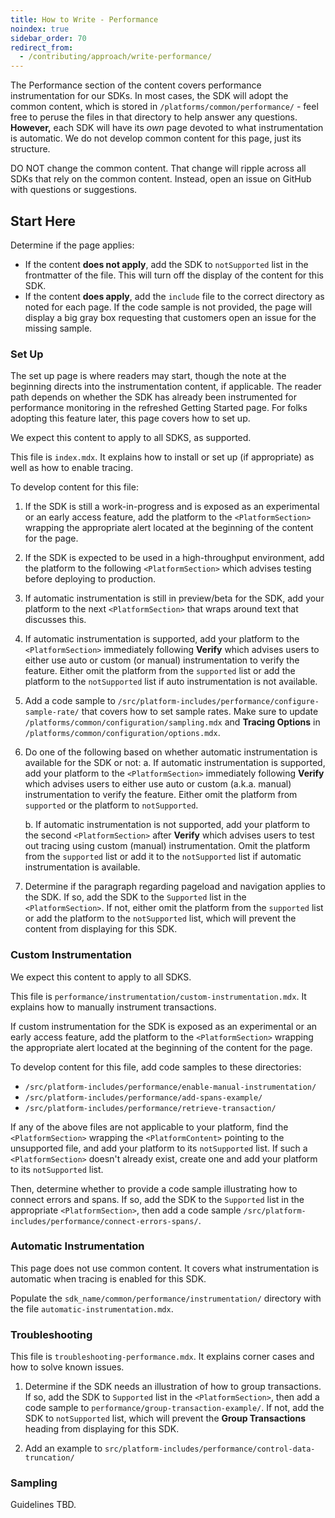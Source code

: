 ```yaml
---
title: How to Write - Performance
noindex: true
sidebar_order: 70
redirect_from:
  - /contributing/approach/write-performance/
---
```


The Performance section of the content covers performance instrumentation for our SDKs. In most cases, the SDK will adopt the common content, which is stored in `/platforms/common/performance/` - feel free to peruse the files in that directory to help answer any questions. **However,** each SDK will have its _own_ page devoted to what instrumentation is automatic. We do not develop common content for this page, just its structure.

<Alert >

DO NOT change the common content. That change will ripple across all SDKs that rely on the common content. Instead, open an issue on GitHub with questions or suggestions.

</Alert >

## Start Here

Determine if the page applies:

- If the content **does not apply**, add the SDK to `notSupported` list in the frontmatter of the file. This will turn off the display of the content for this SDK.
- If the content **does apply**, add the `include` file to the correct directory as noted for each page. If the code sample is not provided, the page will display a big gray box requesting that customers open an issue for the missing sample.

### Set Up

The set up page is where readers may start, though the note at the beginning directs into the instrumentation content, if applicable. The reader path depends on whether the SDK has already been instrumented for performance monitoring in the refreshed Getting Started page. For folks adopting this feature later, this page covers how to set up.

We expect this content to apply to all SDKS, as supported.

This file is `index.mdx`. It explains how to install or set up (if appropriate) as well as how to enable tracing.

To develop content for this file:

1. If the SDK is still a work-in-progress and is exposed as an experimental or an early access feature, add the platform to the `<PlatformSection>` wrapping the appropriate alert located at the beginning of the content for the page.

1. If the SDK is expected to be used in a high-throughput environment, add the platform to the following `<PlatformSection>` which advises testing before deploying to production.

1. If automatic instrumentation is still in preview/beta for the SDK, add your platform to the next `<PlatformSection>` that wraps around text that discusses this.

1. If automatic instrumentation is supported, add your platform to the `<PlatformSection>` immediately following **Verify** which advises users to either use auto or custom (or manual) instrumentation to verify the feature. Either omit the platform from the `supported` list or add the platform to the `notSupported` list if auto instrumentation is not available.

1. Add a code sample to `/src/platform-includes/performance/configure-sample-rate/` that covers how to set sample rates. Make sure to update `/platforms/common/configuration/sampling.mdx` and **Tracing Options** in `/platforms/common/configuration/options.mdx`.

1. Do one of the following based on whether automatic instrumentation is available for the SDK or not:
   a. If automatic instrumentation is supported, add your platform to the `<PlatformSection>` immediately following **Verify** which advises users to either use auto or custom (a.k.a. manual) instrumentation to verify the feature. Either omit the platform from `supported` or the platform to `notSupported`.

   b. If automatic instrumentation is not supported, add your platform to the second `<PlatformSection>` after **Verify** which advises users to test out tracing using custom (manual) instrumentation. Omit the platform from the `supported` list or add it to the `notSupported` list if automatic instrumentation is available.

1. Determine if the paragraph regarding pageload and navigation applies to the SDK. If so, add the SDK to the `Supported` list in the `<PlatformSection>`. If not, either omit the platform from the `supported` list or add the platform to the `notSupported` list, which will prevent the content from displaying for this SDK.

### Custom Instrumentation

We expect this content to apply to all SDKS.

This file is `performance/instrumentation/custom-instrumentation.mdx`. It explains how to manually instrument transactions.

If custom instrumentation for the SDK is exposed as an experimental or an early access feature, add the platform to the `<PlatformSection>` wrapping the appropriate alert located at the beginning of the content for the page.

To develop content for this file, add code samples to these directories:

- `/src/platform-includes/performance/enable-manual-instrumentation/`
- `/src/platform-includes/performance/add-spans-example/`
- `/src/platform-includes/performance/retrieve-transaction/`

If any of the above files are not applicable to your platform, find the `<PlatformSection>` wrapping the `<PlatformContent>` pointing to the unsupported file, and add your platform to its `notSupported` list. If such a `<PlatformSection>` doesn't already exist, create one and add your platform to its `notSupported` list.

Then, determine whether to provide a code sample illustrating how to connect errors and spans. If so, add the SDK to the `Supported` list in the appropriate `<PlatformSection>`, then add a code sample `/src/platform-includes/performance/connect-errors-spans/`.

### Automatic Instrumentation

This page does not use common content. It covers what instrumentation is automatic when tracing is enabled for this SDK.

Populate the `sdk_name/common/performance/instrumentation/` directory with the file `automatic-instrumentation.mdx`.

### Troubleshooting

This file is `troubleshooting-performance.mdx`. It explains corner cases and how to solve known issues.

1. Determine if the SDK needs an illustration of how to group transactions. If so, add the SDK to `Supported` list in the `<PlatformSection>`, then add a code sample to `performance/group-transaction-example/`. If not, add the SDK to `notSupported` list, which will prevent the **Group Transactions** heading from displaying for this SDK.

2. Add an example to `src/platform-includes/performance/control-data-truncation/`

### Sampling

Guidelines TBD.
